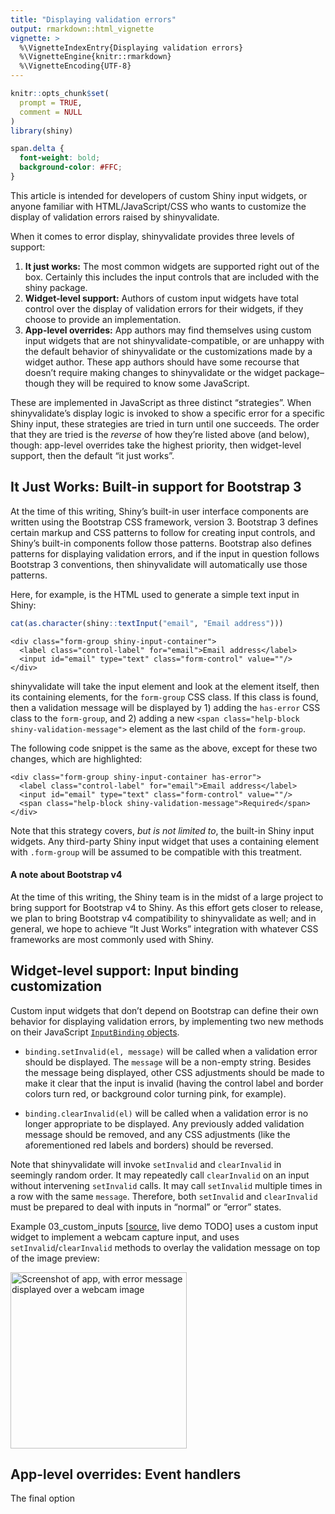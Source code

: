 ```yaml
---
title: "Displaying validation errors"
output: rmarkdown::html_vignette
vignette: >
  %\VignetteIndexEntry{Displaying validation errors}
  %\VignetteEngine{knitr::rmarkdown}
  %\VignetteEncoding{UTF-8}
---
```


```r
knitr::opts_chunk$set(
  prompt = TRUE,
  comment = NULL
)
library(shiny)
```

```css
span.delta {
  font-weight: bold;
  background-color: #FFC;
}
```

This article is intended for developers of custom Shiny input widgets, or anyone familiar with HTML/JavaScript/CSS who wants to customize the display of validation errors raised by shinyvalidate.

When it comes to error display, shinyvalidate provides three levels of support:

1.  **It just works:** The most common widgets are supported right out of the box. Certainly this includes the input controls that are included with the shiny package.
2.  **Widget-level support:** Authors of custom input widgets have total control over the display of validation errors for their widgets, if they choose to provide an implementation.
3.  **App-level overrides:** App authors may find themselves using custom input widgets that are not shinyvalidate-compatible, or are unhappy with the default behavior of shinyvalidate or the customizations made by a widget author. These app authors should have some recourse that doesn't require making changes to shinyvalidate or the widget package--though they will be required to know some JavaScript.

These are implemented in JavaScript as three distinct "strategies". When shinyvalidate's display logic is invoked to show a specific error for a specific Shiny input, these strategies are tried in turn until one succeeds. The order that they are tried is the *reverse* of how they're listed above (and below), though: app-level overrides take the highest priority, then widget-level support, then the default "it just works".

## It Just Works: Built-in support for Bootstrap 3

At the time of this writing, Shiny's built-in user interface components are written using the Bootstrap CSS framework, version 3. Bootstrap 3 defines certain markup and CSS patterns to follow for creating input controls, and Shiny's built-in components follow those patterns. Bootstrap also defines patterns for displaying validation errors, and if the input in question follows Bootstrap 3 conventions, then shinyvalidate will automatically use those patterns.

Here, for example, is the HTML used to generate a simple text input in Shiny:

```r
cat(as.character(shiny::textInput("email", "Email address")))
```

```{=html}
<pre><code>&lt;div class="form-group shiny-input-container"&gt;
  &lt;label class="control-label" for="email"&gt;Email address&lt;/label&gt;
  &lt;input id="email" type="text" class="form-control" value=""/&gt;
&lt;/div&gt;</code></pre>
```
shinyvalidate will take the input element and look at the element itself, then its containing elements, for the `form-group` CSS class. If this class is found, then a validation message will be displayed by 1) adding the `has-error` CSS class to the `form-group`, and 2) adding a new `<span class="help-block shiny-validation-message">` element as the last child of the `form-group`.

The following code snippet is the same as the above, except for these two changes, which are highlighted:

```{=html}
<pre><code>&lt;div class="form-group shiny-input-container <span class="delta">has-error</span>"&gt;
  &lt;label class="control-label" for="email"&gt;Email address&lt;/label&gt;
  &lt;input id="email" type="text" class="form-control" value=""/&gt;
  <span class="delta">&lt;span class="help-block shiny-validation-message"&gt;Required&lt;/span&gt;</span>
&lt;/div&gt;</code></pre>
```
Note that this strategy covers, *but is not limited to*, the built-in Shiny input widgets. Any third-party Shiny input widget that uses a containing element with `.form-group` will be assumed to be compatible with this treatment.

#### A note about Bootstrap v4

At the time of this writing, the Shiny team is in the midst of a large project to bring support for Bootstrap v4 to Shiny. As this effort gets closer to release, we plan to bring Bootstrap v4 compatibility to shinyvalidate as well; and in general, we hope to achieve "It Just Works" integration with whatever CSS frameworks are most commonly used with Shiny.

## Widget-level support: Input binding customization

Custom input widgets that don't depend on Bootstrap can define their own behavior for displaying validation errors, by implementing two new methods on their JavaScript [`InputBinding` objects](https://shiny.rstudio.com/articles/building-inputs.html#write-an-input-binding).

-   `binding.setInvalid(el, message)` will be called when a validation error should be displayed. The `message` will be a non-empty string. Besides the message being displayed, other CSS adjustments should be made to make it clear that the input is invalid (having the control label and border colors turn red, or background color turning pink, for example).

-   `binding.clearInvalid(el)` will be called when a validation error is no longer appropriate to be displayed. Any previously added validation message should be removed, and any CSS adjustments (like the aforementioned red labels and borders) should be reversed.

Note that shinyvalidate will invoke `setInvalid` and `clearInvalid` in seemingly random order. It may repeatedly call `clearInvalid` on an input without intervening `setInvalid` calls. It may call `setInvalid` multiple times in a row with the same `message`. Therefore, both `setInvalid` and `clearInvalid` must be prepared to deal with inputs in "normal" or "error" states.

Example 03_custom_inputs [[source](https://github.com/jcheng5/shinyvalidate/tree/master/inst/examples/03_custom_inputs), live demo TODO] uses a custom input widget to implement a webcam capture input, and uses `setInvalid`/`clearInvalid` methods to overlay the validation message on top of the image preview:

![](custom_input.png){alt="Screenshot of app, with error message displayed over a webcam image" width="282"}

## App-level overrides: Event handlers

The final option
